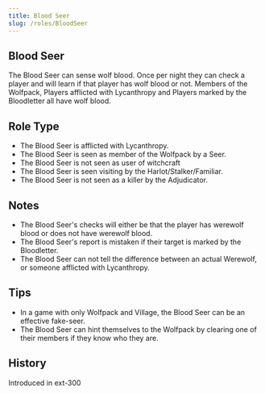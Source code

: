 ```yaml
---
title: Blood Seer
slug: /roles/BloodSeer
---
```


## Blood Seer

The Blood Seer can sense wolf blood. Once per night they can check a player and will learn if that player has wolf blood or not. Members of the Wolfpack, Players afflicted with Lycanthropy and Players marked by the Bloodletter all have wolf blood.

## Role Type

- The Blood Seer is afflicted with Lycanthropy.
- The Blood Seer is seen as member of the Wolfpack by a Seer.
- The Blood Seer is not seen as user of witchcraft
- The Blood Seer is seen visiting by the Harlot/Stalker/Familiar.
- The Blood Seer is not seen as a killer by the Adjudicator.

## Notes

- The Blood Seer's checks will either be that the player has werewolf blood or does not have werewolf blood.
- The Blood Seer's report is mistaken if their target is marked by the Bloodletter.
- The Blood Seer can not tell the difference between an actual Werewolf, or someone afflicted with Lycanthropy.

## Tips

- In a game with only Wolfpack and Village, the Blood Seer can be an effective fake-seer.
- The Blood Seer can hint themselves to the Wolfpack by clearing one of their members if they know who they are.

## History

<timeline lineColor="white">
  <event interval="2019-01-01">Introduced in ext-300</event>
</timeline>
